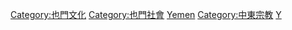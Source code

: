 {{Commonscat|Religion in Yemen}}

[[Category:也門文化|Category:也門文化]]
[[Category:也門社會|Category:也門社會]]
[[Category:亚洲各国宗教|Yemen]]
[[Category:中東宗教|Category:中東宗教]]
[[Category:各國宗教|Y]]